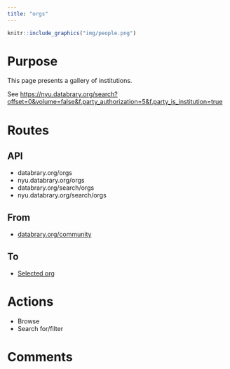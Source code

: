 ```yaml
---
title: "orgs"
---
```


```r
knitr::include_graphics("img/people.png")
```

# Purpose

This page presents a gallery of institutions.

See <https://nyu.databrary.org/search?offset=0&volume=false&f.party_authorization=5&f.party_is_institution=true>

# Routes

## API

- databrary.org/orgs
- nyu.databrary.org/orgs
- databrary.org/search/orgs
- nyu.databrary.org/search/orgs

## From

- [databrary.org/community](index.html)

## To

- [Selected org](thisOrg.html)

# Actions

- Browse
- Search for/filter

# Comments

